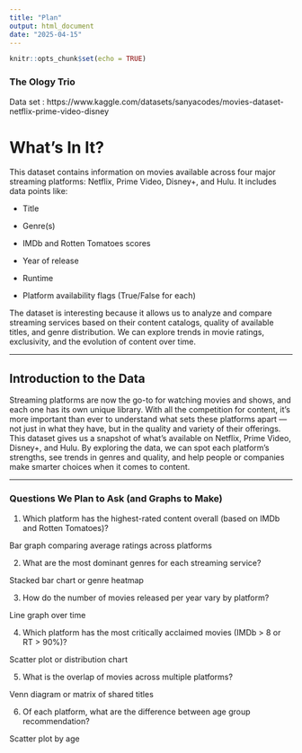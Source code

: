 ```yaml
---
title: "Plan"
output: html_document
date: "2025-04-15"
---
```


```r
knitr::opts_chunk$set(echo = TRUE)
```

### The Ology Trio

Data set : https://www.kaggle.com/datasets/sanyacodes/movies-dataset-netflix-prime-video-disney


# What's In It?

 This dataset contains information on movies available across four major streaming platforms: Netflix, Prime Video, Disney+, and Hulu. It includes data points like: 

- Title 

- Genre(s) 

- IMDb and Rotten Tomatoes scores 

- Year of release 

- Runtime 

- Platform availability flags (True/False for each) 

The dataset is interesting because it allows us to analyze and compare streaming services based on their content catalogs, quality of available titles, and genre distribution. We can explore trends in movie ratings, exclusivity, and the evolution of content over time. 

---

## Introduction to the Data 

Streaming platforms are now the go-to for watching movies and shows, and each one has its own unique library. With all the competition for content, it’s more important than ever to understand what sets these platforms apart — not just in what they have, but in the quality and variety of their offerings. This dataset gives us a snapshot of what’s available on Netflix, Prime Video, Disney+, and Hulu. By exploring the data, we can spot each platform’s strengths, see trends in genres and quality, and help people or companies make smarter choices when it comes to content.

---

### Questions We Plan to Ask (and Graphs to Make) 
1. Which platform has the highest-rated content overall (based on IMDb and Rotten Tomatoes)?

Bar graph comparing average ratings across platforms 

  
2. What are the most dominant genres for each streaming service?  

Stacked bar chart or genre heatmap 


3. How do the number of movies released per year vary by platform? 

Line graph over time 


4. Which platform has the most critically acclaimed movies (IMDb > 8 or RT > 90%)? 

Scatter plot or distribution chart 

  
5. What is the overlap of movies across multiple platforms?  

Venn diagram or matrix of shared titles 

6. Of each platform, what are the difference between age group recommendation?
  
Scatter plot by age

